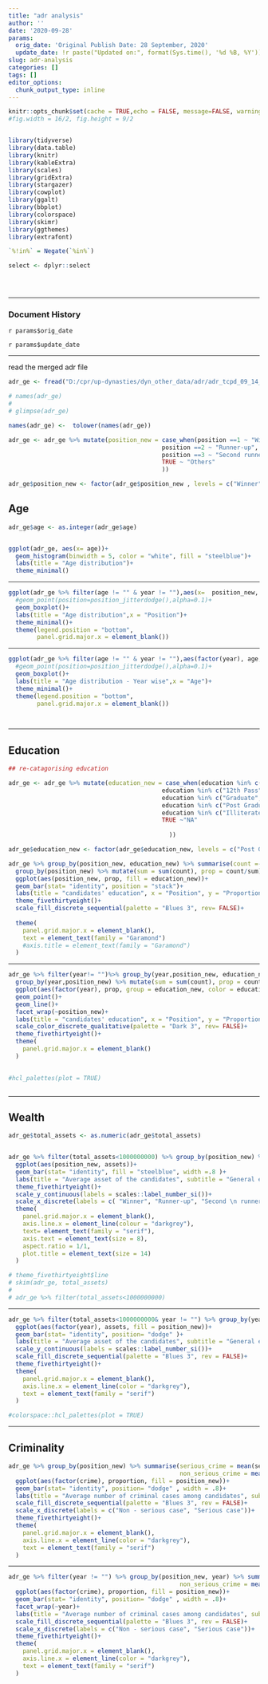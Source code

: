 ```yaml
---
title: "adr analysis"
author: ''
date: '2020-09-28'
params:
  orig_date: 'Original Publish Date: 28 September, 2020'
  update_date: !r paste("Updated on:", format(Sys.time(), '%d %B, %Y'))
slug: adr-analysis
categories: []
tags: []
editor_options:
  chunk_output_type: inline
---
```

```r

knitr::opts_chunk$set(cache = TRUE,echo = FALSE, message=FALSE, warning = FALSE)
#fig.width = 16/2, fig.height = 9/2


library(tidyverse)
library(data.table)
library(knitr)
library(kableExtra)
library(scales)
library(gridExtra)
library(stargazer)
library(cowplot)
library(ggalt)
library(bbplot)
library(colorspace)
library(skimr)
library(ggthemes)
library(extrafont)

`%!in%` = Negate(`%in%`)

select <- dplyr::select





```

---

### Document History

`r params$orig_date`

`r params$update_date`

---


read the merged adr file


```r

adr_ge <- fread("D:/cpr/up-dynasties/dyn_other_data/adr/adr_tcpd_09_14_19.csv")

# names(adr_ge)
# 
# glimpse(adr_ge)

names(adr_ge) <-  tolower(names(adr_ge))

adr_ge <- adr_ge %>% mutate(position_new = case_when(position ==1 ~ "Winner",
                                           position ==2 ~ "Runner-up",
                                           position ==3 ~ "Second runner-up",
                                           TRUE ~ "Others"
                                           ))

adr_ge$position_new <- factor(adr_ge$position_new , levels = c("Winner", "Runner-up","Second runner-up", "Others"))


```

## Age


```r

adr_ge$age <- as.integer(adr_ge$age)


ggplot(adr_ge, aes(x= age))+
  geom_histogram(binwidth = 5, color = "white", fill = "steelblue")+
  labs(title = "Age distribution")+
  theme_minimal()


```


----

```r
ggplot(adr_ge %>% filter(age != "" & year != ""),aes(x=  position_new,  y= age))+
  #geom_point(position=position_jitterdodge(),alpha=0.1)+
  geom_boxplot()+
  labs(title = "Age distribution",x = "Position")+
  theme_minimal()+
  theme(legend.position = "bottom",
        panel.grid.major.x = element_blank())
```

---



```r
ggplot(adr_ge %>% filter(age != "" & year != ""),aes(factor(year), age,fill = position_new))+
  #geom_point(position=position_jitterdodge(),alpha=0.1)+
  geom_boxplot()+
  labs(title = "Age distribution - Year wise",x = "Age")+
  theme_minimal()+
  theme(legend.position = "bottom",
        panel.grid.major.x = element_blank())
  



```

---

## Education


```r



## re-catagorising education

adr_ge <- adr_ge %>% mutate(education_new = case_when(education %in% c("8th Pass", "5th Pass")~ "School",
                                           education %in% c("12th Pass", "10th Pass") ~"High School",
                                           education %in% c("Graduate", "Graduate Professional") ~ "Graduate",
                                           education %in% c("Post Graduate", "Doctorate")~ "Post Graduate",
                                           education %in% c("Illiterate", "Literate", "Not Given", "Unknown", "Others")  ~ "Others",
                                           TRUE ~"NA"
                                             
                                             ))

adr_ge$education_new <- factor(adr_ge$education_new, levels = c("Post Graduate", "Graduate", "High School", "School","Others" ) )
```




```r
adr_ge %>% group_by(position_new, education_new) %>% summarise(count =- n()) %>% ungroup() %>%
  group_by(position_new) %>% mutate(sum = sum(count), prop = count/sum) %>% 
  ggplot(aes(position_new, prop, fill = education_new))+
  geom_bar(stat= "identity", position = "stack")+
  labs(title = "candidates' education", x = "Position", y = "Proportion",fill = "Education")+
  theme_fivethirtyeight()+
  scale_fill_discrete_sequential(palette = "Blues 3", rev= FALSE)+
  
  theme(
    panel.grid.major.x = element_blank(),
    text = element_text(family = "Garamond")
    #axis.title = element_text(family = "Garamond")
  )

```


---



```r
adr_ge %>% filter(year!= "")%>% group_by(year,position_new, education_new) %>% summarise(count =- n()) %>% ungroup() %>%
  group_by(year,position_new) %>% mutate(sum = sum(count), prop = count/sum) %>% 
  ggplot(aes(factor(year), prop, group = education_new, color = education_new))+
  geom_point()+
  geom_line()+
  facet_wrap(~position_new)+
  labs(title = "candidates' education", x = "Position", y = "Proportion",color = "Education")+
  scale_color_discrete_qualitative(palette = "Dark 3", rev= FALSE)+
  theme_fivethirtyeight()+
  theme(
    panel.grid.major.x = element_blank()
  )

  
#hcl_palettes(plot = TRUE)



```


---


## Wealth 

```r


adr_ge$total_assets <- as.numeric(adr_ge$total_assets)


adr_ge %>% filter(total_assets<1000000000) %>% group_by(position_new) %>% summarise(assets = mean(total_assets, na.rm = TRUE)) %>% 
  ggplot(aes(position_new, assets))+
  geom_bar(stat= "identity", fill = "steelblue", width =.8 )+
  labs(title = "Average asset of the candidates", subtitle = "General elections - 2009:2019")+
  theme_fivethirtyeight()+
  scale_y_continuous(labels = scales::label_number_si())+
  scale_x_discrete(labels = c( "Winner", "Runner-up", "Second \n runner-up", "Others"))+
  theme(
    panel.grid.major.x = element_blank(),
    axis.line.x = element_line(colour = "darkgrey"),
    text= element_text(family = "serif"),
    axis.text = element_text(size = 8),
    aspect.ratio = 1/1,
    plot.title = element_text(size = 14)
  )

# theme_fivethirtyeight$line
# skim(adr_ge, total_assets)
# 
# adr_ge %>% filter(total_assets<1000000000)

```



---

```r

adr_ge %>% filter(total_assets<1000000000& year != "") %>% group_by(year,position_new) %>% summarise(assets = mean(total_assets, na.rm = TRUE)) %>% 
  ggplot(aes(factor(year), assets, fill = position_new))+
  geom_bar(stat= "identity", position= "dodge" )+
  labs(title = "Average asset of the candidates", subtitle = "General elections - 2009:2019", fill = "Position")+
  scale_y_continuous(labels = scales::label_number_si())+
  scale_fill_discrete_sequential(palette = "Blues 3", rev = FALSE)+
  theme_fivethirtyeight()+
  theme(
    panel.grid.major.x = element_blank(),
    axis.line.x = element_line(color = "darkgrey"),
    text = element_text(family = "serif")
  )

#colorspace::hcl_palettes(plot = TRUE)

```


---

## Criminality


```r



adr_ge %>% group_by(position_new) %>% summarise(serious_crime = mean(serious_crime, na.rm = TRUE),
                                                non_serious_crime = mean(non_serious_crime, na.rm = TRUE)) %>% pivot_longer(2:3, names_to = "crime", values_to = "proportion") %>% 
  ggplot(aes(factor(crime), proportion, fill = position_new))+
  geom_bar(stat= "identity", position= "dodge" , width = .8)+
  labs(title = "Average number of criminal cases among candidates", subtitle = "General elections - 2009:2019", fill = "Position")+
  scale_fill_discrete_sequential(palette = "Blues 3", rev = FALSE)+
  scale_x_discrete(labels = c("Non - serious case", "Serious case"))+
  theme_fivethirtyeight()+
  theme(
    panel.grid.major.x = element_blank(),
    axis.line.x = element_line(color = "darkgrey"),
    text = element_text(family = "serif")
  )


```

---

```r




adr_ge %>% filter(year != "") %>% group_by(position_new, year) %>% summarise(serious_crime = mean(serious_crime, na.rm = TRUE),
                                                non_serious_crime = mean(non_serious_crime, na.rm = TRUE)) %>% pivot_longer(3:4, names_to = "crime", values_to = "proportion") %>% 
  ggplot(aes(factor(crime), proportion, fill = position_new))+
  geom_bar(stat= "identity", position= "dodge" , width = .8)+
  facet_wrap(~year)+
  labs(title = "Average number of criminal cases among candidates", subtitle = "General elections - 2009:2019", fill = "Position")+
  scale_fill_discrete_sequential(palette = "Blues 3", rev = FALSE)+
  scale_x_discrete(labels = c("Non - serious case", "Serious case"))+
  theme_fivethirtyeight()+
  theme(
    panel.grid.major.x = element_blank(),
    axis.line.x = element_line(color = "darkgrey"),
    text = element_text(family = "serif")
  )


```







